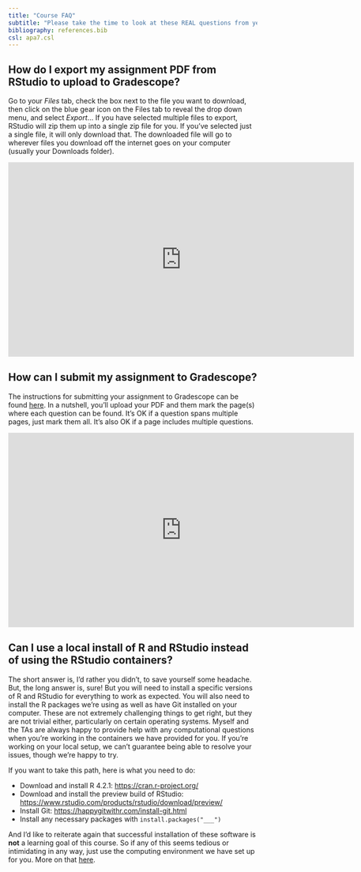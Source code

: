 ```yaml
---
title: "Course FAQ"
subtitle: "Please take the time to look at these REAL questions from years gone by"
bibliography: references.bib
csl: apa7.csl
---
```


## How do I export my assignment PDF from RStudio to upload to Gradescope?

Go to your *Files* tab, check the box next to the file you want to
download, then click on the blue gear icon on the Files tab to reveal
the drop down menu, and select *Export*... If you have selected multiple
files to export, RStudio will zip them up into a single zip file for
you. If you've selected just a single file, it will only download that.
The downloaded file will go to wherever files you download off the
internet goes on your computer (usually your Downloads folder).

```{=html}
<iframe width="700" height="394" src="https://www.youtube.com/embed/cAHCMpPJx3k" title="YouTube video player" frameborder="0" allow="accelerometer; autoplay; clipboard-write; encrypted-media; gyroscope; picture-in-picture" allowfullscreen></iframe>
```
## How can I submit my assignment to Gradescope?

The instructions for submitting your assignment to Gradescope can be
found
[here](https://help.gradescope.com/article/ccbpppziu9-student-submit-work#submitting_a_pdf).
In a nutshell, you'll upload your PDF and them mark the page(s) where
each question can be found. It's OK if a question spans multiple pages,
just mark them all. It's also OK if a page includes multiple questions.

```{=html}
<iframe width="700" height="394" src="https://www.youtube.com/embed/u-pK4GzpId0" title="YouTube video player" frameborder="0" allow="accelerometer; autoplay; clipboard-write; encrypted-media; gyroscope; picture-in-picture" allowfullscreen></iframe>
```
## Can I use a local install of R and RStudio instead of using the RStudio containers?

The short answer is, I'd rather you didn't, to save yourself some
headache. But, the long answer is, sure! But you will need to install a
specific versions of R and RStudio for everything to work as expected.
You will also need to install the R packages we're using as well as have
Git installed on your computer. These are not extremely challenging
things to get right, but they are not trivial either, particularly on
certain operating systems. Myself and the TAs are always happy to
provide help with any computational questions when you're working in the
containers we have provided for you. If you're working on your local
setup, we can't guarantee being able to resolve your issues, though
we're happy to try.

If you want to take this path, here is what you need to do:

-   Download and install R 4.2.1: <https://cran.r-project.org/>
-   Download and install the preview build of RStudio:
    <https://www.rstudio.com/products/rstudio/download/preview/>
-   Install Git: <https://happygitwithr.com/install-git.html>
-   Install any necessary packages with `install.packages("___")`

And I'd like to reiterate again that successful installation of these
software is **not** a learning goal of this course. So if any of this
seems tedious or intimidating in any way, just use the computing
environment we have set up for you. More on that
[here](/computing-access.html).
